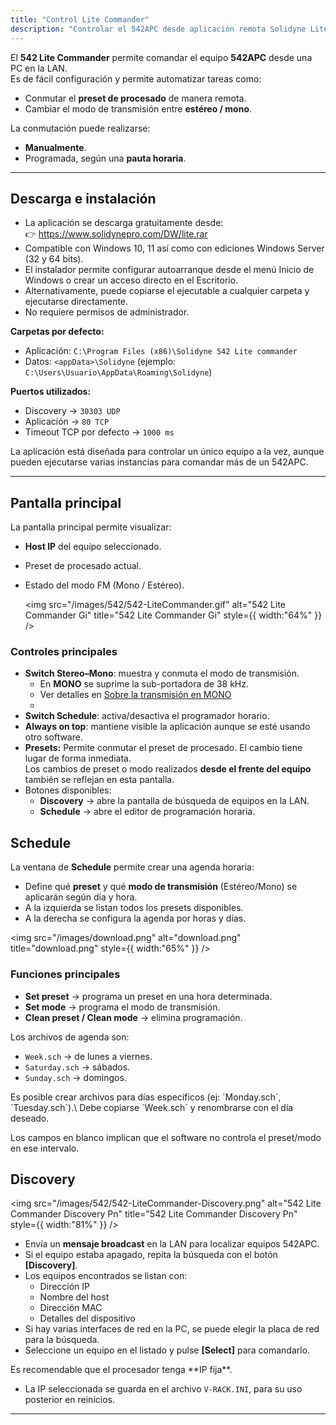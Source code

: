 ```yaml
---
title: "Control Lite Commander"
description: "Controlar el 542APC desde aplicación remota Solidyne Lite Commander"
---
```


El **542 Lite Commander** permite comandar el equipo **542APC** desde una PC en la LAN.\
Es de fácil configuración y permite automatizar tareas como:

- Conmutar el **preset de procesado** de manera remota.
- Cambiar el modo de transmisión entre **estéreo / mono**.

La conmutación puede realizarse:

- **Manualmente**.
- Programada, según una **pauta horaria**.

---

## Descarga e instalación

- La aplicación se descarga gratuitamente desde:\
  👉 https://www.solidynepro.com/DW/lite.rar
- Compatible con Windows 10, 11 así como con ediciones Windows Server (32 y 64 bits).
- El instalador permite configurar autoarranque desde el menú Inicio de Windows o crear un acceso directo en el Escritorio.
- Alternativamente, puede copiarse el ejecutable a cualquier carpeta y ejecutarse directamente.
- No requiere permisos de administrador.

**Carpetas por defecto:**

- Aplicación: `C:\Program Files (x86)\Solidyne 542 Lite commander`
- Datos: `<appData>\Solidyne` (ejemplo: `C:\Users\Usuario\AppData\Roaming\Solidyne`)

**Puertos utilizados:**

- Discovery → `30303 UDP`
- Aplicación → `80 TCP`
- Timeout TCP por defecto → `1000 ms`

<Info>
  La aplicación está diseñada para controlar un único equipo a la vez, aunque pueden ejecutarse varias instancias para comandar más de un 542APC.
</Info>

---

## Pantalla principal

La pantalla principal permite visualizar:

- **Host IP** del equipo seleccionado.
- Preset de procesado actual.
- Estado del modo FM (Mono / Estéreo).

  <img
    src="/images/542/542-LiteCommander.gif"
    alt="542 Lite Commander Gi"
    title="542 Lite Commander Gi"
    style={{ width:"64%" }}
  />

### Controles principales

- **Switch Stereo–Mono**: muestra y conmuta el modo de transmisión.
  - En **MONO** se suprime la sub-portadora de 38 kHz.
  - Ver detalles en [Sobre la transmisión en MONO](/es/542/542-mono)
  - 
- **Switch Schedule**: activa/desactiva el programador horario.
- **Always on top**: mantiene visible la aplicación aunque se esté usando otro software.
- **Presets:** Permite conmutar el preset de procesado. El cambio tiene lugar de forma inmediata. \
  Los cambios de preset o modo realizados **desde el frente del equipo** también se reflejan en esta pantalla.
- Botones disponibles:
  - **Discovery** → abre la pantalla de búsqueda de equipos en la LAN.
  - **Schedule** → abre el editor de programación horaria.

## Schedule

La ventana de **Schedule** permite crear una agenda horaria:

- Define qué **preset** y qué **modo de transmisión** (Estéreo/Mono) se aplicarán según día y hora.
- A la izquierda se listan todos los presets disponibles.
- A la derecha se configura la agenda por horas y días.

<img
  src="/images/download.png"
  alt="download.png"
  title="download.png"
  style={{ width:"65%" }}
/>

### Funciones principales

- **Set preset** → programa un preset en una hora determinada.
- **Set mode** → programa el modo de transmisión.
- **Clean preset / Clean mode** → elimina programación.

Los archivos de agenda son:

- `Week.sch` → de lunes a viernes.
- `Saturday.sch` → sábados.
- `Sunday.sch` → domingos.

<Info>
  Es posible crear archivos para días específicos (ej: `Monday.sch`, `Tuesday.sch`).\
  Debe copiarse `Week.sch` y renombrarse con el día deseado.
</Info>

Los campos en blanco implican que el software no controla el preset/modo en ese intervalo.

## Discovery

<img
  src="/images/542/542-LiteCommander-Discovery.png"
  alt="542 Lite Commander Discovery Pn"
  title="542 Lite Commander Discovery Pn"
  style={{ width:"81%" }}
/>

- Envía un **mensaje broadcast** en la LAN para localizar equipos 542APC.
- Si el equipo estaba apagado, repita la búsqueda con el botón **[Discovery]**.
- Los equipos encontrados se listan con:
  - Dirección IP
  - Nombre del host
  - Dirección MAC
  - Detalles del dispositivo
- Si hay varias interfaces de red en la PC, se puede elegir la placa de red para la búsqueda.
- Seleccione un equipo en el listado y pulse **[Select]** para comandarlo.

<Warning>
  Es recomendable que el procesador tenga **IP fija**.
</Warning>

- La IP seleccionada se guarda en el archivo `V-RACK.INI`, para su uso posterior en reinicios.

---